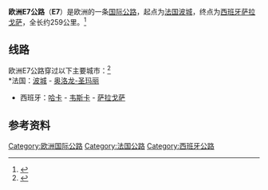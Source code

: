 {{noteTA
|1=zh-hans:韦斯卡; zh-hant:威斯卡;
|2=zh-tw:薩拉戈薩; zh-cn:萨拉戈萨; zh-hk:沙拉哥薩;
}}
{{Infobox road2
| country=EUR
| marker_image= [[File:Tabliczka_E07.svg|100px]]
| map         = Blank map of Europe cropped - E7.svg
| length_km   = 259
| direction_a = 北
| terminus_a  = [[法國|法國]][[波城|波城]]
| junction    = 
| direction_b = 南
| terminus_b  = [[西班牙|西班牙]][[萨拉戈萨|萨拉戈萨]]
| countries   = {{FRA}}<br>{{ESP}}
}}

'''欧洲E7公路'''（'''E7'''）是欧洲的一条[[欧洲高速公路|国际公路]]，起点为[[法国|法国]][[波城|波城]]，终点为[[西班牙|西班牙]][[萨拉戈萨|萨拉戈萨]]，全长约259公里。<ref>{{Cite web |url = http://www.elbruz.org/eroads/E07.htm |title = E07 |publisher = Elbruz |accessdate = 20 April 2015 |archive-date = 2017-04-24 |archive-url = https://web.archive.org/web/20170424181059/http://www.elbruz.org/eroads/E07.htm |dead-url = no }}</ref>

== 线路 ==
欧洲E7公路穿过以下主要城市：<ref>{{Cite web |url = https://www.unece.org/fileadmin/DAM/trans/conventn/ECE-TRANS-SC1-384e.pdf |title = AGR 2008 revised-384en bis - unece |publisher = UN Treaty Collection |accessdate = 20 April 2015 |archive-date = 2016-03-03 |archive-url = https://web.archive.org/web/20160303232948/http://www.unece.org/fileadmin/DAM/trans/conventn/ECE-TRANS-SC1-384e.pdf |dead-url = no }}</ref><br />
*法国：[[波城|波城]] - [[奥洛龙-圣玛丽|奥洛龙-圣玛丽]] 
*西班牙：[[哈卡_(西班牙)|哈卡]] - [[韦斯卡|韦斯卡]] - [[萨拉戈萨|萨拉戈萨]] 

==参考资料==
{{reflist}}

{{欧洲国际公路网}}

[[Category:欧洲国际公路|Category:欧洲国际公路]]
[[Category:法国公路|Category:法国公路]]
[[Category:西班牙公路|Category:西班牙公路]]